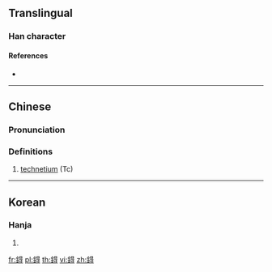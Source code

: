 {{character info/new}}
{{also|锝}}
==Translingual==

===Han character===
{{Han char|rn=167|rad=金|as=08|sn=16|four=|canj=CAMI}}

====References====
* {{Han ref|kx=1313.051|hdz=64218.090|uh=9340|ud=37696}}

----

==Chinese==
{{zh-forms|s=锝}}

===Pronunciation===
{{zh-pron
|m=dé
|c=
|h=pfs=
|md=
|mn=
|w=
|mc=y
|oc=y
|cat=n
}}

===Definitions===
{{zh-hanzi}}

# [[technetium]] (Tc)

{{zh-cat|Chemical elements}}

----

==Korean==

===Hanja===
{{ko-hanja|hangeul=득|eumhun=|mr=tŭk|y=tuk}}

# {{defn|lang=ko|sort=金08}}

[[fr:鍀]]
[[pl:鍀]]
[[th:鍀]]
[[vi:鍀]]
[[zh:鍀]]